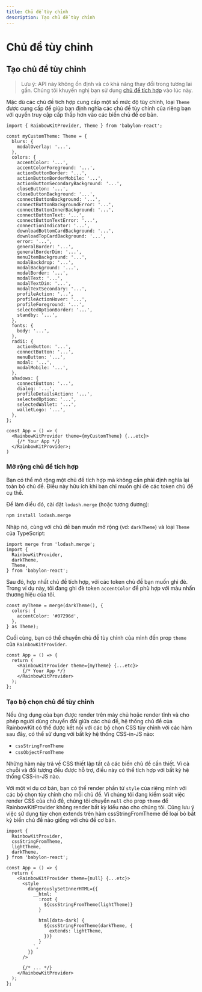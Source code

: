 ```yaml
---
title: Chủ đề tùy chỉnh
description: Tạo chủ đề tùy chỉnh
---
```


# Chủ đề tùy chỉnh

## Tạo chủ đề tùy chỉnh

> Lưu ý: API này không ổn định và có khả năng thay đổi
> trong tương lai gần. Chúng tôi khuyến nghị bạn sử dụng [chủ đề tích hợp](/docs/theming) vào lúc này.

Mặc dù các chủ đề tích hợp cung cấp một số mức độ tùy chỉnh, loại `Theme` được cung cấp để giúp bạn định nghĩa các chủ đề tùy chỉnh của riêng bạn với quyền truy cập cấp thấp hơn vào các biến chủ đề cơ bản.

```tsx
import { RainbowKitProvider, Theme } from 'babylon-react';

const myCustomTheme: Theme = {
  blurs: {
    modalOverlay: '...',
  },
  colors: {
    accentColor: '...',
    accentColorForeground: '...',
    actionButtonBorder: '...',
    actionButtonBorderMobile: '...',
    actionButtonSecondaryBackground: '...',
    closeButton: '...',
    closeButtonBackground: '...',
    connectButtonBackground: '...',
    connectButtonBackgroundError: '...',
    connectButtonInnerBackground: '...',
    connectButtonText: '...',
    connectButtonTextError: '...',
    connectionIndicator: '...',
    downloadBottomCardBackground: '...',
    downloadTopCardBackground: '...',
    error: '...',
    generalBorder: '...',
    generalBorderDim: '...',
    menuItemBackground: '...',
    modalBackdrop: '...',
    modalBackground: '...',
    modalBorder: '...',
    modalText: '...',
    modalTextDim: '...',
    modalTextSecondary: '...',
    profileAction: '...',
    profileActionHover: '...',
    profileForeground: '...',
    selectedOptionBorder: '...',
    standby: '...',
  },
  fonts: {
    body: '...',
  },
  radii: {
    actionButton: '...',
    connectButton: '...',
    menuButton: '...',
    modal: '...',
    modalMobile: '...',
  },
  shadows: {
    connectButton: '...',
    dialog: '...',
    profileDetailsAction: '...',
    selectedOption: '...',
    selectedWallet: '...',
    walletLogo: '...',
  },
};

const App = () => (
  <RainbowKitProvider theme={myCustomTheme} {...etc}>
    {/* Your App */}
  </RainbowKitProvider>;
)
```

### Mở rộng chủ đề tích hợp

Bạn có thể mở rộng một chủ đề tích hợp mà không cần phải định nghĩa lại toàn bộ chủ đề. Điều này hữu ích khi bạn chỉ muốn ghi đè các token chủ đề cụ thể.

Để làm điều đó, cài đặt `lodash.merge` (hoặc tương đương):

```bash
npm install lodash.merge
```

Nhập nó, cùng với chủ đề bạn muốn mở rộng (vd: `darkTheme`) và loại `Theme` của TypeScript:

```tsx
import merge from 'lodash.merge';
import {
  RainbowKitProvider,
  darkTheme,
  Theme,
} from 'babylon-react';
```

Sau đó, hợp nhất chủ đề tích hợp, với các token chủ đề bạn muốn ghi đè. Trong ví dụ này, tôi đang ghi đè token `accentColor` để phù hợp với màu nhấn thương hiệu của tôi.

```tsx
const myTheme = merge(darkTheme(), {
  colors: {
    accentColor: '#07296d',
  },
} as Theme);
```

Cuối cùng, bạn có thể chuyển chủ đề tùy chỉnh của mình đến prop `theme` của `RainbowKitProvider`.

```tsx
const App = () => {
  return (
    <RainbowKitProvider theme={myTheme} {...etc}>
      {/* Your App */}
    </RainbowKitProvider>
  );
};
```

### Tạo bộ chọn chủ đề tùy chỉnh

Nếu ứng dụng của bạn được render trên máy chủ hoặc render tĩnh và cho phép người dùng chuyển đổi giữa các chủ đề, hệ thống chủ đề của RainbowKit có thể được kết nối với các bộ chọn CSS tùy chỉnh với các hàm sau đây, có thể sử dụng với bất kỳ hệ thống CSS-in-JS nào:

- `cssStringFromTheme`
- `cssObjectFromTheme`

Những hàm này trả về CSS thiết lập tất cả các biến chủ đề cần thiết. Vì cả chuỗi và đối tượng đều được hỗ trợ, điều này có thể tích hợp với bất kỳ hệ thống CSS-in-JS nào.

Với một ví dụ cơ bản, bạn có thể render phần tử `style` của riêng mình với các bộ chọn tùy chỉnh cho mỗi chủ đề. Vì chúng tôi đang kiểm soát việc render CSS của chủ đề, chúng tôi chuyển `null` cho prop `theme` để RainbowKitProvider không render bất kỳ kiểu nào cho chúng tôi. Cũng lưu ý việc sử dụng tùy chọn extends trên hàm cssStringFromTheme để loại bỏ bất kỳ biến chủ đề nào giống với chủ đề cơ bản.

```tsx
import {
  RainbowKitProvider,
  cssStringFromTheme,
  lightTheme,
  darkTheme,
} from 'babylon-react';

const App = () => {
  return (
    <RainbowKitProvider theme={null} {...etc}>
      <style
        dangerouslySetInnerHTML={{
          __html: `
            :root {
              ${cssStringFromTheme(lightTheme)}
            }

            html[data-dark] {
              ${cssStringFromTheme(darkTheme, {
                extends: lightTheme,
              })}
            }
          `,
        }}
      />

      {/* ... */}
    </RainbowKitProvider>
  );
};
```
